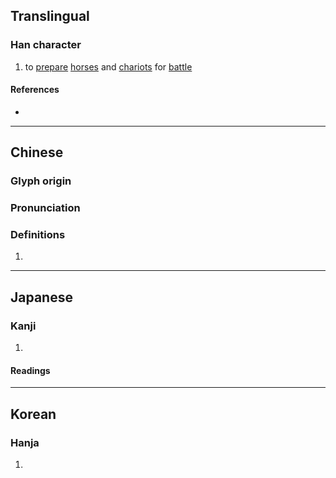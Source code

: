 {{character info/new}}
==Translingual==

===Han character===
{{Han char|rn=53|rad=广|as=12|sn=15|four=00282|canj=ICNO|ids=⿸广欽}}

# to [[prepare]] [[horse]]s and [[chariot]]s for [[battle]]

====References====
* {{Han ref|kx=0350.270|dkj=09488|dj=0662.010|hdz=20902.100|uh=5EDE|ud=24286|bh=E574|bd=58740}}

----

==Chinese==
{{zh-forms}}

===Glyph origin===
{{Han etym}}

===Pronunciation===
{{zh-pron
|m=xīn
|c=jam1
|mc=y
|oc=y
|cat=
}}

===Definitions===
{{zh-hanzi}}

# {{rfdef|zh}}

----

==Japanese==

===Kanji===
{{ja-kanji|grade=|rs=广12}}

# {{rfdef|ja|sort=广12}}

====Readings====
{{rfv-pron|ja}}
{{ja-readings
|goon=こん<こん<こむ
|kanon=きん<きん<きむ
|kun=おこ-す, つら-ねる
}}
{{ja-readings
|goon=ごん<ごん<ごむ
|kanon=ぎん<ぎん<ぎむ
|kun=いか-る, ふさ-がる
}}
{{ja-readings
|goon=けん<けん<けむ
|kanon=かん<かん<かむ
|kun=けわ-し.い<けは-し.い
}}

----

==Korean==

===Hanja===
{{ko-hanja|hangeul=흠|rv=heum|mr=hŭm}}

# {{rfdef|ko|sort=广12}}
